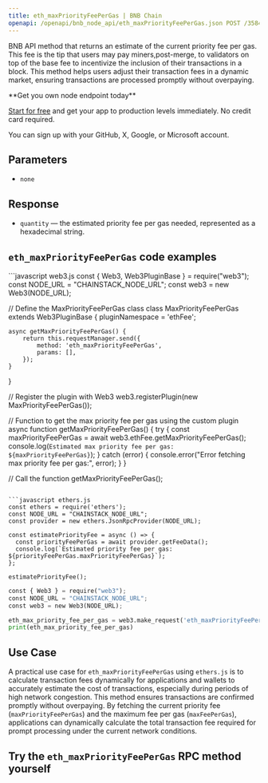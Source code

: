 ---
title: eth_maxPriorityFeePerGas | BNB Chain
openapi: /openapi/bnb_node_api/eth_maxPriorityFeePerGas.json POST /35848e183f3e3303c8cfeacbea831cab
---

BNB API method that returns an estimate of the current priority fee per gas. This fee is the tip that users may pay miners,post-merge, to validators on top of the base fee to incentivize the inclusion of their transactions in a block. This method helps users adjust their transaction fees in a dynamic market, ensuring transactions are processed promptly without overpaying.

<Check>
**Get you own node endpoint today**

[Start for free](https://console.chainstack.com/) and get your app to production levels immediately. No credit card required.

You can sign up with your GitHub, X, Google, or Microsoft account.
</Check>


## Parameters

* `none`

## Response

* `quantity` — the estimated priority fee per gas needed, represented as a hexadecimal string.

## `eth_maxPriorityFeePerGas` code examples

<CodeGroup>
```javascript web3.js
const { Web3, Web3PluginBase } = require("web3");
const NODE_URL = "CHAINSTACK_NODE_URL";
const web3 = new Web3(NODE_URL);

// Define the MaxPriorityFeePerGas class
class MaxPriorityFeePerGas extends Web3PluginBase {
    pluginNamespace = 'ethFee';

    async getMaxPriorityFeePerGas() {
        return this.requestManager.send({
            method: 'eth_maxPriorityFeePerGas',
            params: [],
        });
    }
}

// Register the plugin with Web3
web3.registerPlugin(new MaxPriorityFeePerGas());

// Function to get the max priority fee per gas using the custom plugin
async function getMaxPriorityFeePerGas() {
    try {
        const maxPriorityFeePerGas = await web3.ethFee.getMaxPriorityFeePerGas();
        console.log(`Estimated max priority fee per gas: ${maxPriorityFeePerGas}`);
    } catch (error) {
        console.error("Error fetching max priority fee per gas:", error);
    }
}

// Call the function
getMaxPriorityFeePerGas();
```

```javascript ethers.js
const ethers = require('ethers');
const NODE_URL = "CHAINSTACK_NODE_URL";
const provider = new ethers.JsonRpcProvider(NODE_URL);

const estimatePriorityFee = async () => {
  const priorityFeePerGas = await provider.getFeeData();
  console.log(`Estimated priority fee per gas: ${priorityFeePerGas.maxPriorityFeePerGas}`);
};

estimatePriorityFee();
```

```python web3.py
const { Web3 } = require("web3");
const NODE_URL = "CHAINSTACK_NODE_URL";
const web3 = new Web3(NODE_URL);

eth_max_priority_fee_per_gas = web3.make_request('eth_maxPriorityFeePerGas', [])
print(eth_max_priority_fee_per_gas)
```
</CodeGroup>


## Use Case

A practical use case for `eth_maxPriorityFeePerGas` using `ethers.js` is to calculate transaction fees dynamically for applications and wallets to accurately estimate the cost of transactions, especially during periods of high network congestion. This method ensures transactions are confirmed promptly without overpaying. By fetching the current priority fee (`maxPriorityFeePerGas`) and the maximum fee per gas (`maxFeePerGas`), applications can dynamically calculate the total transaction fee required for prompt processing under the current network conditions.

## Try the `eth_maxPriorityFeePerGas` RPC method yourself